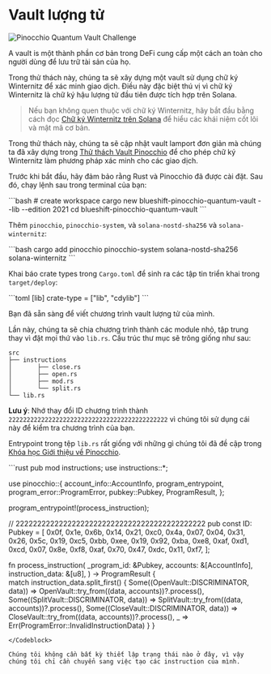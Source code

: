 
# Vault lượng tử

![Pinocchio Quantum Vault Challenge](/graphics/challenge-banners/pinocchio-quantum-vault.png)

A vault is một thành phần cơ bản trong DeFi cung cấp một cách an toàn cho người dùng để lưu trữ tài sản của họ.

Trong thử thách này, chúng ta sẽ xây dựng một vault sử dụng chữ ký Winternitz để xác minh giao dịch. Điều này đặc biệt thú vị vì chữ ký Winternitz là chữ ký hậu lượng tử đầu tiên được tích hợp trên Solana.

> Nếu bạn không quen thuộc với chữ ký Winternitz, hãy bắt đầu bằng cách đọc [Chữ ký Winternitz trên Solana](/vi/courses/winternitz-signatures-on-solana) để hiểu các khái niệm cốt lõi và mật mã cơ bản.

Trong thử thách này, chúng ta sẽ cập nhật vault lamport đơn giản mà chúng ta đã xây dựng trong [Thử thách Vault Pinocchio](/vi/challenges/pinocchio-vault) để cho phép chữ ký Winternitz làm phương pháp xác minh cho các giao dịch.

<ArticleSection name="Cài đặt" id="installation" level="h2" />

Trước khi bắt đầu, hãy đảm bảo rằng Rust và Pinocchio đã được cài đặt. Sau đó, chạy lệnh sau trong terminal của bạn:

<Codeblock lang="terminal">
```bash
# create workspace
cargo new blueshift-pinocchio-quantum-vault --lib --edition 2021
cd blueshift-pinocchio-quantum-vault
```
</Codeblock>

Thêm `pinocchio`, `pinocchio-system`, và `solana-nostd-sha256` và `solana-winternitz`:

<Codeblock lang="terminal">
```bash
cargo add pinocchio pinocchio-system solana-nostd-sha256 solana-winternitz
```
</Codeblock>

Khai báo crate types trong `Cargo.toml` để sinh ra các tập tin triển khai trong `target/deploy`:

<Codeblock lang="toml">
```toml
[lib]
crate-type = ["lib", "cdylib"]
```
</Codeblock>

Bạn đã sẵn sàng để viết chương trình vault lượng tử của mình.

<ArticleSection name="Mẫu" id="template" level="h2" />

Lần này, chúng ta sẽ chia chương trình thành các module nhỏ, tập trung thay vì đặt mọi thứ vào `lib.rs`. Cấu trúc thư mục sẽ trông giống như sau:

```
src
├── instructions
│       ├── close.rs
│       ├── open.rs
│       ├── mod.rs
│       └── split.rs
└── lib.rs
```

**Lưu ý**: Nhớ thay đổi ID chương trình thành `22222222222222222222222222222222222222222222` vì chúng tôi sử dụng cái này để kiểm tra chương trình của bạn.

Entrypoint trong tệp `lib.rs` rất giống với những gì chúng tôi đã đề cập trong [Khóa học Giới thiệu về Pinocchio](/vi/courses/introduction-to-pinocchio).

<Codeblock lang="rust">
```rust
pub mod instructions;
use instructions::*;

use pinocchio::{
    account_info::AccountInfo, program_entrypoint, program_error::ProgramError,
    pubkey::Pubkey, ProgramResult,
};

program_entrypoint!(process_instruction);

// 22222222222222222222222222222222222222222222
pub const ID: Pubkey = [
    0x0f, 0x1e, 0x6b, 0x14, 0x21, 0xc0, 0x4a, 0x07, 
    0x04, 0x31, 0x26, 0x5c, 0x19, 0xc5, 0xbb, 0xee, 
    0x19, 0x92, 0xba, 0xe8, 0xaf, 0xd1, 0xcd, 0x07, 
    0x8e, 0xf8, 0xaf, 0x70, 0x47, 0xdc, 0x11, 0xf7, 
];

fn process_instruction(
    _program_id: &Pubkey,
    accounts: &[AccountInfo],
    instruction_data: &[u8],
) -> ProgramResult {    
    match instruction_data.split_first() {
        Some((OpenVault::DISCRIMINATOR, data)) => OpenVault::try_from((data, accounts))?.process(),
        Some((SplitVault::DISCRIMINATOR, data)) => SplitVault::try_from((data, accounts))?.process(),
        Some((CloseVault::DISCRIMINATOR, data)) => CloseVault::try_from((data, accounts))?.process(),
        _ => Err(ProgramError::InvalidInstructionData)
    }
}
```
</Codeblock>

Chúng tôi không cần bất kỳ thiết lập trạng thái nào ở đây, vì vậy chúng tôi chỉ cần chuyển sang việc tạo các instruction của mình.